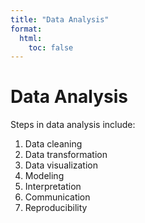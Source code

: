 ```yaml
---
title: "Data Analysis"
format:
  html:
    toc: false
---
```


# Data Analysis

Steps in data analysis include:

1. Data cleaning
2. Data transformation
3. Data visualization
4. Modeling
5. Interpretation
6. Communication
7. Reproducibility

